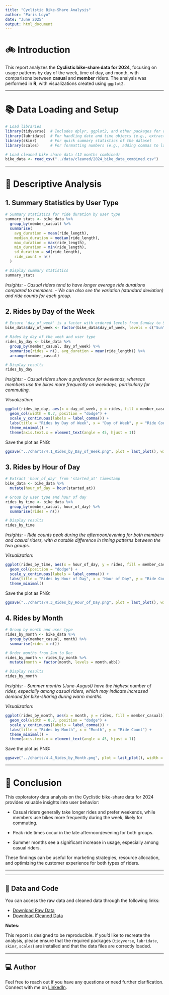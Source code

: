 ```yaml
---
title: "Cyclistic Bike-Share Analysis"
author: "Paris Loyo"
date: "June 2025"
output: html_document
---
```


# 🚲 Introduction

This report analyzes the **Cyclistic bike-share data for 2024**, focusing on usage patterns by day of the week, time of day, and month, with comparisons between **casual** and **member** riders. The analysis was performed in **R**, with visualizations created using `ggplot2`.

------------------------------------------------------------------------

# 📚 Data Loading and Setup

```r
# Load libraries
library(tidyverse)  # Includes dplyr, ggplot2, and other packages for data analysis
library(lubridate)  # For handling date and time objects (e.g., extracting hours)
library(skimr)      # For quick summary statistics of the dataset
library(scales)     # For formatting numbers (e.g., adding commas to large numbers)

# Load cleaned bike share data (12 months combined)
bike_data <- read_csv("../data/cleaned/2024_bike_data_combined.csv")
```

------------------------------------------------------------------------

# 📝 Descriptive Analysis

## 1. Summary Statistics by User Type

```r
# Summary statistics for ride duration by user type
summary_stats <- bike_data %>%
  group_by(member_casual) %>%
  summarise(
    avg_duration = mean(ride_length),
    median_duration = median(ride_length),
    max_duration = max(ride_length),
    min_duration = min(ride_length),
    sd_duration = sd(ride_length),
    ride_count = n()
  )

# Display summary statistics
summary_stats
```

*Insights: - Casual riders tend to have longer average ride durations compared to members. - We can also see the variation (standard deviation) and ride counts for each group.*

## 2. Rides by Day of the Week

```r
# Ensure 'day_of_week' is a factor with ordered levels from Sunday to Saturday
bike_data$day_of_week <- factor(bike_data$day_of_week, levels = c("Sun", "Mon", "Tue", "Wed", "Thu", "Fri", "Sat"))

# Rides by day of the week and user type
rides_by_day <- bike_data %>%
  group_by(member_casual, day_of_week) %>%
  summarise(rides = n(), avg_duration = mean(ride_length)) %>%
  arrange(member_casual)

# Display results
rides_by_day
```

*Insights: - Casual riders show a preference for weekends, whereas members use the bikes more frequently on weekdays, particularly for commuting.*

*Visualization:*

```r
ggplot(rides_by_day, aes(x = day_of_week, y = rides, fill = member_casual)) +
  geom_col(width = 0.7, position = "dodge") + 
  scale_y_continuous(labels = label_comma()) + 
  labs(title = "Rides by Day of Week", x = "Day of Week", y = "Ride Count") +
  theme_minimal() +
  theme(axis.text.x = element_text(angle = 45, hjust = 1))
```

Save the plot as PNG:

```r
ggsave("../charts/4.1_Rides_by_Day_of_Week.png", plot = last_plot(), width = 10, height = 6)
```

## 3. Rides by Hour of Day

```r
# Extract 'hour_of_day' from 'started_at' timestamp
bike_data <- bike_data %>%
  mutate(hour_of_day = hour(started_at))

# Group by user type and hour of day
rides_by_time <- bike_data %>%
  group_by(member_casual, hour_of_day) %>%
  summarise(rides = n())

# Display results
rides_by_time
```

*Insights: - Ride counts peak during the afternoon/evening for both members and casual riders, with a notable difference in timing patterns between the two groups.*

*Visualization:*

```r
ggplot(rides_by_time, aes(x = hour_of_day, y = rides, fill = member_casual)) +
  geom_col(position = "dodge") + 
  scale_y_continuous(labels = label_comma()) + 
  labs(title = "Rides by Hour of Day", x = "Hour of Day", y = "Ride Count") +
  theme_minimal()
```

Save the plot as PNG:

```r
ggsave("../charts/4.3_Rides_by_Hour_of_Day.png", plot = last_plot(), width = 10, height = 6)
```

## 4. Rides by Month

```r
# Group by month and user type
rides_by_month <- bike_data %>%
  group_by(member_casual, month) %>%
  summarise(rides = n())

# Order months from Jan to Dec
rides_by_month <- rides_by_month %>%
  mutate(month = factor(month, levels = month.abb))

# Display results
rides_by_month

```

*Insights: - Summer months (June–August) have the highest number of rides, especially among casual riders, which may indicate increased demand for bike-sharing during warm months.*

*Visualization:*

```r
ggplot(rides_by_month, aes(x = month, y = rides, fill = member_casual)) +
  geom_col(width = 0.7, position = "dodge") + 
  scale_y_continuous(labels = label_comma()) + 
  labs(title = "Rides by Month", x = "Month", y = "Ride Count") +
  theme_minimal() +
  theme(axis.text.x = element_text(angle = 45, hjust = 1))
```

Save the plot as PNG:

```r
ggsave("../charts/4.4_Rides_by_Month.png", plot = last_plot(), width = 10, height = 6)
```

------------------------------------------------------------------------

# 🧠 Conclusion

This exploratory data analysis on the Cyclistic bike-share data for 2024 provides valuable insights into user behavior:

-   Casual riders generally take longer rides and prefer weekends, while members use bikes more frequently during the week, likely for commuting.

-   Peak ride times occur in the late afternoon/evening for both groups.

-   Summer months see a significant increase in usage, especially among casual riders.

These findings can be useful for marketing strategies, resource allocation, and optimizing the customer experience for both types of riders.

------------------------------------------------------------------------

------------------------------------------------------------------------

## 📁 Data and Code

You can access the raw data and cleaned data through the following links:

-   [Download Raw Data](https://drive.google.com/drive/folders/19ub7eU1bojJBG4bacEHn1UdlZxR4tpZg?usp=drive_link)
-   [Download Cleaned Data](https://drive.google.com/drive/folders/1qeE-V3HxAP0L6tmzZL2Jieo94Ak5qHwY?usp=drive_link)

**Notes:**

This report is designed to be reproducible. If you'd like to recreate the analysis, please ensure that the required packages (`tidyverse`, `lubridate`, `skimr`, `scales`) are installed and that the data files are correctly loaded.

------------------------------------------------------------------------

## 💻 Author

Feel free to reach out if you have any questions or need further clarification. Connect with me on [LinkedIn](https://linkedin.com/in/parisloyo).
